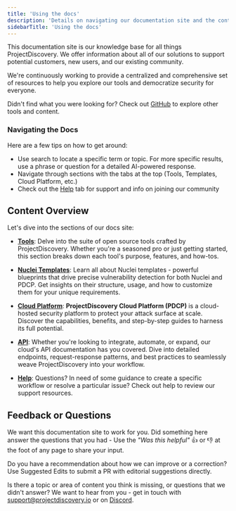```yaml
---
title: 'Using the docs'
description: 'Details on navigating our documentation site and the content available here'
sidebarTitle: 'Using the docs'
---
```


This documentation site is our knowledge base for all things ProjectDiscovery. We offer information about all of our solutions to support potential customers, new users, and our existing community.

We're continuously working to provide a centralized and comprehensive set of resources to help you explore our tools and democratize security for everyone.

<Info> Didn't find what you were looking for? Check out [GitHub](https://github.com/projectdiscovery) to explore other tools and content. </Info>

### Navigating the Docs

Here are a few tips on how to get around: 
- Use search to locate a specific term or topic. For more specific results, use a phrase or question for a detailed AI-powered response. 
- Navigate through sections with the tabs at the top (Tools, Templates, Cloud Platform, etc.) 
- Check out the [Help](/help) tab for support and info on joining our community

## Content Overview 

Let's dive into the sections of our docs site:

- [**Tools**](/tools): Delve into the suite of open source tools crafted by ProjectDiscovery. Whether you're a seasoned pro or just getting started, this section breaks down each tool's purpose, features, and how-tos.

- [**Nuclei Templates**](/templates): Learn all about Nuclei templates - powerful blueprints that drive precise vulnerability detection for both Nuclei and PDCP. Get insights on their structure, usage, and how to customize them for your unique requirements.

- [**Cloud Platform**](/cloud): **ProjectDiscovery Cloud Platform (PDCP)** is a cloud-hosted security platform to protect your attack surface at scale. Discover the capabilities, benefits, and step-by-step guides to harness its full potential.

- [**API**](/api-reference): Whether you're looking to integrate, automate, or expand, our cloud's API documentation has you covered. Dive into detailed endpoints, request-response patterns, and best practices to seamlessly weave ProjectDiscovery into your workflow.

- [**Help**](/help): Questions? In need of some guidance to create a specific workflow or resolve a particular issue? Check out help to review our support resources.  

## Feedback or Questions

We want this documentation site to work for you. Did something here answer the questions that you had  - Use the *"Was this helpful"* 👍 or 👎 at the foot of any page to share your input.

Do you have a recommendation about how we can improve or a correction? Use Suggested Edits to submit a PR with editorial suggestions directly.

Is there a topic or area of content you think is missing, or questions that we didn't answer? We want to hear from you - get in touch with support@projectdiscovery.io or on [Discord](https://discord.com/invite/projectdiscovery). 
